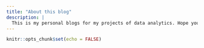 ```yaml
---
title: "About this blog"
description: |
  This is my personal blogs for my projects of data analytics. Hope you have fun here!
---
```


```r
knitr::opts_chunk$set(echo = FALSE)
```
